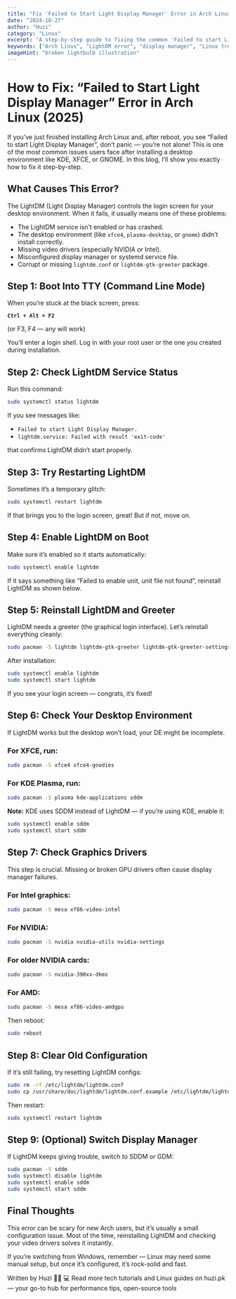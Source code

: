 ```yaml
---
title: "Fix 'Failed to Start Light Display Manager' Error in Arch Linux (2025)"
date: "2024-10-27"
author: "Huzi"
category: "Linux"
excerpt: "A step-by-step guide to fixing the common 'Failed to start Light Display Manager' error in Arch Linux. Learn how to troubleshoot and resolve issues with LightDM, graphics drivers, and desktop environment configurations to get your login screen working."
keywords: ["Arch Linux", "LightDM error", "display manager", "Linux troubleshooting", "XFCE", "KDE", "NVIDIA drivers", "systemd"]
imageHint: "broken lightbulb illustration"
---
```


# How to Fix: “Failed to Start Light Display Manager” Error in Arch Linux (2025)

If you’ve just finished installing Arch Linux and, after reboot, you see “Failed to start Light Display Manager”, don’t panic — you’re not alone! This is one of the most common issues users face after installing a desktop environment like KDE, XFCE, or GNOME. In this blog, I’ll show you exactly how to fix it step-by-step.

## What Causes This Error?

The LightDM (Light Display Manager) controls the login screen for your desktop environment. When it fails, it usually means one of these problems:

-   The LightDM service isn’t enabled or has crashed.
-   The desktop environment (like `xfce4`, `plasma-desktop`, or `gnome`) didn’t install correctly.
-   Missing video drivers (especially NVIDIA or Intel).
-   Misconfigured display manager or systemd service file.
-   Corrupt or missing `lightdm.conf` or `lightdm-gtk-greeter` package.

## Step 1: Boot Into TTY (Command Line Mode)

When you’re stuck at the black screen, press:

**`Ctrl + Alt + F2`**

(or F3, F4 — any will work)

You’ll enter a login shell. Log in with your root user or the one you created during installation.

## Step 2: Check LightDM Service Status

Run this command:

```bash
sudo systemctl status lightdm
```

If you see messages like:

-   `Failed to start Light Display Manager.`
-   `lightdm.service: Failed with result 'exit-code'`

that confirms LightDM didn’t start properly.

## Step 3: Try Restarting LightDM

Sometimes it’s a temporary glitch:

```bash
sudo systemctl restart lightdm
```

If that brings you to the login screen, great! But if not, move on.

## Step 4: Enable LightDM on Boot

Make sure it’s enabled so it starts automatically:

```bash
sudo systemctl enable lightdm
```

If it says something like “Failed to enable unit, unit file not found”, reinstall LightDM as shown below.

## Step 5: Reinstall LightDM and Greeter

LightDM needs a greeter (the graphical login interface). Let’s reinstall everything cleanly:

```bash
sudo pacman -S lightdm lightdm-gtk-greeter lightdm-gtk-greeter-settings
```

After installation:

```bash
sudo systemctl enable lightdm
sudo systemctl start lightdm
```

If you see your login screen — congrats, it’s fixed!

## Step 6: Check Your Desktop Environment

If LightDM works but the desktop won’t load, your DE might be incomplete.

### For XFCE, run:

```bash
sudo pacman -S xfce4 xfce4-goodies
```

### For KDE Plasma, run:

```bash
sudo pacman -S plasma kde-applications sddm
```

**Note:** KDE uses SDDM instead of LightDM — if you’re using KDE, enable it:

```bash
sudo systemctl enable sddm
sudo systemctl start sddm
```

## Step 7: Check Graphics Drivers

This step is crucial. Missing or broken GPU drivers often cause display manager failures.

### For Intel graphics:

```bash
sudo pacman -S mesa xf86-video-intel
```

### For NVIDIA:

```bash
sudo pacman -S nvidia nvidia-utils nvidia-settings
```

### For older NVIDIA cards:

```bash
sudo pacman -S nvidia-390xx-dkms
```

### For AMD:

```bash
sudo pacman -S mesa xf86-video-amdgpu
```

Then reboot:

```bash
sudo reboot
```

## Step 8: Clear Old Configuration

If it’s still failing, try resetting LightDM configs:

```bash
sudo rm -rf /etc/lightdm/lightdm.conf
sudo cp /usr/share/doc/lightdm/lightdm.conf.example /etc/lightdm/lightdm.conf
```

Then restart:

```bash
sudo systemctl restart lightdm
```

## Step 9: (Optional) Switch Display Manager

If LightDM keeps giving trouble, switch to SDDM or GDM:

```bash
sudo pacman -S sddm
sudo systemctl disable lightdm
sudo systemctl enable sddm
sudo systemctl start sddm
```

## Final Thoughts

This error can be scary for new Arch users, but it’s usually a small configuration issue. Most of the time, reinstalling LightDM and checking your video drivers solves it instantly.

If you’re switching from Windows, remember — Linux may need some manual setup, but once it’s configured, it’s rock-solid and fast.

Written by Huzi 🧑‍💻
💻 Read more tech tutorials and Linux guides on huzi.pk — your go-to hub for performance tips, open-source tools